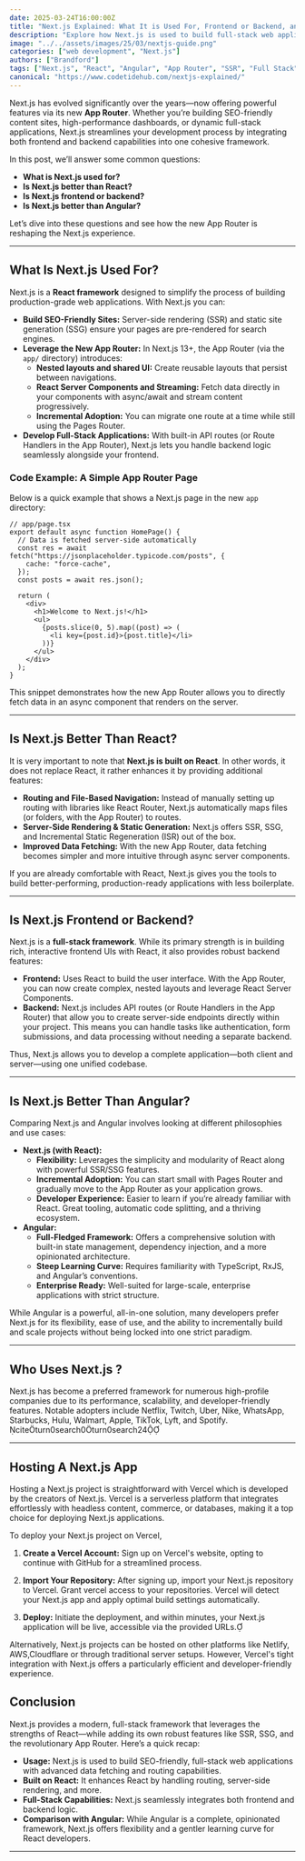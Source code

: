 ```yaml
---
date: 2025-03-24T16:00:00Z
title: "Next.js Explained: What It is Used For, Frontend or Backend, and How It Compares to React And Angular"
description: "Explore how Next.js is used to build full-stack web applications using the new App Router, and learn whether it’s better than plain React or Angular."
image: "../../assets/images/25/03/nextjs-guide.png"
categories: ["web development", "Next.js"]
authors: ["Brandford"]
tags: ["Next.js", "React", "Angular", "App Router", "SSR", "Full Stack"]
canonical: "https://www.codetidehub.com/nextjs-explained/"
---
```



Next.js has evolved significantly over the years—now offering powerful features via its new **App Router**. Whether you’re building SEO-friendly content sites, high-performance dashboards, or dynamic full-stack applications, Next.js streamlines your development process by integrating both frontend and backend capabilities into one cohesive framework.

In this post, we’ll answer some common questions:

- **What is Next.js used for?**
- **Is Next.js better than React?**
- **Is Next.js frontend or backend?**
- **Is Next.js better than Angular?**

Let’s dive into these questions and see how the new App Router is reshaping the Next.js experience.

---

## What Is Next.js Used For?

Next.js is a **React framework** designed to simplify the process of building production-grade web applications. With Next.js you can:

- **Build SEO-Friendly Sites:** Server-side rendering (SSR) and static site generation (SSG) ensure your pages are pre-rendered for search engines.
- **Leverage the New App Router:** In Next.js 13+, the App Router (via the `app/` directory) introduces:
  - **Nested layouts and shared UI:** Create reusable layouts that persist between navigations.
  - **React Server Components and Streaming:** Fetch data directly in your components with async/await and stream content progressively.
  - **Incremental Adoption:** You can migrate one route at a time while still using the Pages Router.
- **Develop Full-Stack Applications:** With built-in API routes (or Route Handlers in the App Router), Next.js lets you handle backend logic seamlessly alongside your frontend.

### Code Example: A Simple App Router Page

Below is a quick example that shows a Next.js page in the new `app` directory:

```tsx
// app/page.tsx
export default async function HomePage() {
  // Data is fetched server-side automatically
  const res = await fetch("https://jsonplaceholder.typicode.com/posts", {
    cache: "force-cache",
  });
  const posts = await res.json();

  return (
    <div>
      <h1>Welcome to Next.js!</h1>
      <ul>
        {posts.slice(0, 5).map((post) => (
          <li key={post.id}>{post.title}</li>
        ))}
      </ul>
    </div>
  );
}
```

This snippet demonstrates how the new App Router allows you to directly fetch data in an async component that renders on the server.

---

## Is Next.js Better Than React?

It is very important to note that **Next.js is built on React**. In other words, it does not replace React, it rather enhances it by providing additional features:

- **Routing and File-Based Navigation:** Instead of manually setting up routing with libraries like React Router, Next.js automatically maps files (or folders, with the App Router) to routes.
- **Server-Side Rendering & Static Generation:** Next.js offers SSR, SSG, and Incremental Static Regeneration (ISR) out of the box.
- **Improved Data Fetching:** With the new App Router, data fetching becomes simpler and more intuitive through async server components.

If you are already comfortable with React, Next.js gives you the tools to build better-performing, production-ready applications with less boilerplate.

---

## Is Next.js Frontend or Backend?

Next.js is a **full-stack framework**. While its primary strength is in building rich, interactive frontend UIs with React, it also provides robust backend features:

- **Frontend:** Uses React to build the user interface. With the App Router, you can now create complex, nested layouts and leverage React Server Components.
- **Backend:** Next.js includes API routes (or Route Handlers in the App Router) that allow you to create server-side endpoints directly within your project. This means you can handle tasks like authentication, form submissions, and data processing without needing a separate backend.

Thus, Next.js allows you to develop a complete application—both client and server—using one unified codebase.

---

## Is Next.js Better Than Angular?

Comparing Next.js and Angular involves looking at different philosophies and use cases:

- **Next.js (with React):**
  - **Flexibility:** Leverages the simplicity and modularity of React along with powerful SSR/SSG features.
  - **Incremental Adoption:** You can start small with Pages Router and gradually move to the App Router as your application grows.
  - **Developer Experience:** Easier to learn if you’re already familiar with React. Great tooling, automatic code splitting, and a thriving ecosystem.
- **Angular:**
  - **Full-Fledged Framework:** Offers a comprehensive solution with built-in state management, dependency injection, and a more opinionated architecture.
  - **Steep Learning Curve:** Requires familiarity with TypeScript, RxJS, and Angular’s conventions.
  - **Enterprise Ready:** Well-suited for large-scale, enterprise applications with strict structure.

While Angular is a powerful, all-in-one solution, many developers prefer Next.js for its flexibility, ease of use, and the ability to incrementally build and scale projects without being locked into one strict paradigm.

---

## **Who Uses Next.js ?**

Next.js has become a preferred framework for numerous high-profile companies due to its performance, scalability, and developer-friendly features. Notable adopters include Netflix, Twitch, Uber, Nike, WhatsApp, Starbucks, Hulu, Walmart, Apple, TikTok, Lyft, and Spotify. citeturn0search0turn0search24

---

## **Hosting A Next.js App**

Hosting a Next.js project is straightforward with Vercel which is developed by the creators of Next.js. Vercel is a serverless platform that integrates effortlessly with headless content, commerce, or databases, making it a top choice for
deploying Next.js applications.

To deploy your Next.js project on Vercel,

1. **Create a Vercel Account:** Sign up on Vercel's website, opting to continue with GitHub for a streamlined process.

2. **Import Your Repository:** After signing up, import your Next.js repository to Vercel. Grant vercel access to your repositories. Vercel will detect your Next.js app and apply optimal build settings automatically.

3. **Deploy:** Initiate the deployment, and within minutes, your Next.js application will be live, accessible via the provided URLs.

Alternatively, Next.js projects can be hosted on other platforms like Netlify, AWS,Cloudflare or through traditional server setups.
However, Vercel's tight integration with Next.js offers a particularly efficient and developer-friendly experience.

## Conclusion

Next.js provides a modern, full-stack framework that leverages the strengths of React—while adding its own robust features like SSR, SSG, and the revolutionary App Router. Here’s a quick recap:

- **Usage:** Next.js is used to build SEO-friendly, full-stack web applications with advanced data fetching and routing capabilities.
- **Built on React:** It enhances React by handling routing, server-side rendering, and more.
- **Full-Stack Capabilities:** Next.js seamlessly integrates both frontend and backend logic.
- **Comparison with Angular:** While Angular is a complete, opinionated framework, Next.js offers flexibility and a gentler learning curve for React developers.

---
